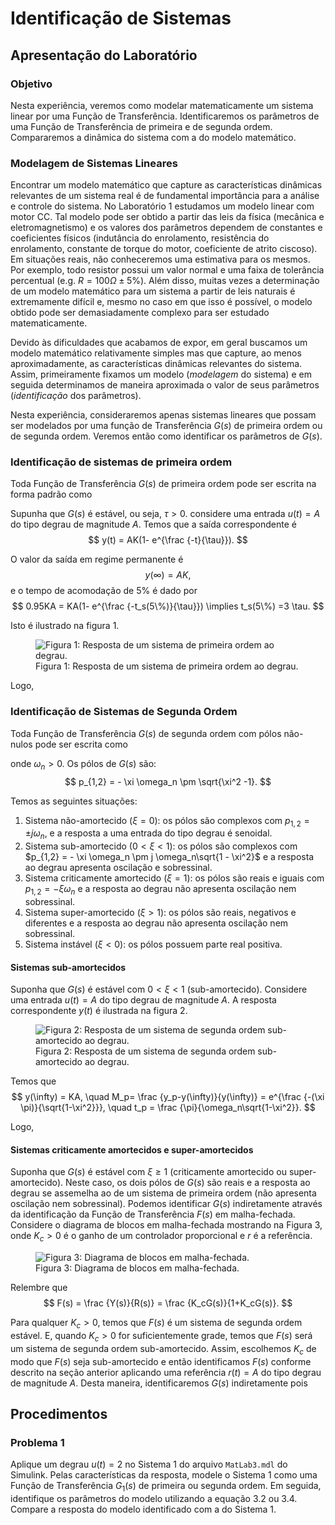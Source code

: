 # Identificação de Sistemas

## Apresentação do Laboratório

### Objetivo

Nesta experiência, veremos como modelar matematicamente um sistema linear por uma Função de Transferência. Identificaremos os parâmetros de uma Função de Transferência de primeira e de segunda ordem. Compararemos a dinâmica do sistema com a do modelo matemático.

### Modelagem de Sistemas Lineares

Encontrar um modelo matemático que capture as características dinâmicas relevantes de um sistema real é de fundamental importância para a análise e controle do sistema. No Laboratório 1 estudamos um modelo linear com motor CC. Tal modelo pode ser obtido a partir das leis da física (mecânica e eletromagnetismo) e os valores dos parâmetros dependem de constantes e coeficientes físicos (indutância do enrolamento, resistência do enrolamento, constante de torque do motor, coeficiente de atrito ciscoso). Em situações reais, não conheceremos uma estimativa para os mesmos. Por exemplo, todo resistor possui um valor normal e uma faixa de tolerância percentual (e.g. $R = 100 \Omega \pm 5\%$). Além disso, muitas vezes a determinação de um modelo matemático para um sistema a partir de leis naturais é extremamente difícil e, mesmo no caso em que isso é possível, o modelo obtido pode ser demasiadamente complexo para ser estudado matematicamente.

Devido às dificuldades que acabamos de expor, em geral buscamos um modelo matemático relativamente simples mas que capture, ao menos aproximadamente, as características dinâmicas relevantes do sistema. Assim, primeiramente fixamos um modelo (*modelagem* do sistema) e em seguida determinamos de maneira aproximada o valor de seus parâmetros (*identificação* dos parâmetros).

Nesta experiência, consideraremos apenas sistemas lineares que possam ser modelados por uma função de Transferência $G(s)$ de primeira ordem ou de segunda ordem. Veremos então como identificar os parâmetros de $G(s)$.

### Identificação de sistemas de primeira ordem

Toda Função de Transferência $G(s)$ de primeira ordem pode ser escrita na forma padrão como

\begin{align}
G(s) = \frac{K}{\tau s+1}. (\#eq:eq1)
\end{align}

Supunha que $G(s)$ é estável, ou seja, $\tau > 0$. considere uma entrada $u(t) = A$ do tipo degrau de magnitude $A$. Temos que a saída correspondente é
$$
y(t) = AK(1- e^{\frac {-t}{\tau}}).
$$

O valor da saída em regime permanente é
$$
y(\infty) = AK,
$$
e o tempo de acomodação de $5\%$ é dado por
$$
0.95KA = KA(1- e^{\frac {-t_s(5\%)}{\tau}}) \implies t_s(5\%) =3 \tau.
$$

Isto é ilustrado na figura 1.

![Figura 1: Resposta de um sistema de primeira ordem ao degrau.](Imagens/Lab3/Explicação/fig1.jpg)

Logo,

\begin{align}
K = \frac{y(\infty)}{A},  \tau = \frac {t_s(5\%)}{3}. (\#eq:eq2)
\end{align}

### Identificação de Sistemas de Segunda Ordem

Toda Função de Transferência $G(s)$ de segunda ordem com pólos não-nulos pode ser escrita como

\begin{align}
G(s) = \frac {K \omega_n^2}{s^2+2\xi \omega_n+ \omega_n^2}, (\#eq:eq3)
\end{align}

onde $\omega_n > 0$. Os pólos de $G(s)$ são:
$$
p_{1,2} = - \xi \omega_n \pm \sqrt{\xi^2 -1}.
$$

Temos as seguintes situações:

1. Sistema não-amortecido ($\xi = 0$): os pólos são complexos com $p_{1,2} = \pm j \omega_n$, e a resposta a uma entrada do tipo degrau é senoidal.
2. Sistema sub-amortecido ($0< \xi <1$): os pólos são complexos com $p_{1,2} = - \xi \omega_n \pm j \omega_n\sqrt{1 - \xi^2}$ e a resposta ao degrau apresenta oscilação e sobressinal.
3. Sistema criticamente amortecido ($\xi = 1$): os pólos são reais e iguais com $p_{1,2} = -\xi \omega_n$ e a resposta ao degrau não apresenta oscilação nem sobressinal.
4. Sistema super-amortecido ($\xi >1$): os pólos são reais, negativos e diferentes e a resposta ao degrau não apresenta oscilação nem sobressinal.
5. Sistema instável ($\xi < 0$): os pólos possuem parte real positiva.

#### Sistemas sub-amortecidos

Suponha que $G(s)$ é estável com $0 < \xi < 1$ (sub-amortecido). Considere uma entrada $u(t) = A$ do tipo degrau de magnitude $A$. A resposta correspondente $y(t)$ é ilustrada na figura 2.

![Figura 2: Resposta de um sistema de segunda ordem sub-amortecido ao degrau.](Imagens/Lab3/Explicação/fig2.jpg)

Temos que
$$
y(\infty) = KA, \quad M_p= \frac {y_p-y(\infty)}{y(\infty)} = e^{\frac {-(\xi \pi)}{\sqrt{1-\xi^2}}}, \quad
t_p = \frac {\pi}{\omega_n\sqrt{1-\xi^2}}.
$$

Logo,

\begin{align}
K = \frac {y(\infty)}{A}, \quad M_p = \frac {y_p - y(\infty)}{y(\infty)}, \quad \xi = \sqrt{\frac {(\ln{M_p})^2}{(\ln{M_p})^2+\pi^2}}, \quad \omega_n = \frac {\pi}{t_p\sqrt{1-\xi^2}}.  (\#eq:eq4)
\end{align}

#### Sistemas criticamente amortecidos e super-amortecidos

Suponha que $G(s)$ é estável com $\xi \geq 1$ (criticamente amortecido ou super-amortecido). Neste caso, os dois pólos de $G(s)$ são reais e a resposta ao degrau se assemelha ao de um sistema de primeira ordem (não apresenta oscilação nem sobressinal). Podemos identificar $G(s)$ indiretamente através da identificação da Função de Transferência $F(s)$ em malha-fechada. Considere o diagrama de blocos em malha-fechada mostrando na Figura 3, onde $K_c > 0$ é o ganho de um controlador proporcional e $r$ é a referência.

![Figura 3: Diagrama de blocos em malha-fechada.](Imagens/Lab3/Explicação/fig3.jpg)

Relembre que 
$$
F(s) = \frac {Y(s)}{R(s)} = \frac {K_cG(s)}{1+K_cG(s)}.
$$

Para qualquer $K_c > 0$, temos que $F(s)$ é um sistema de segunda ordem estável. E, quando $K_c > 0$ for suficientemente grade, temos que $F(s)$ será um sistema de segunda ordem sub-amortecido. Assim, escolhemos $K_c$ de modo que $F(s)$ seja sub-amortecido e então identificamos $F(s)$ conforme descrito na seção anterior aplicando uma referência $r(t) = A$ do tipo degrau de magnitude $A$. Desta maneira, identificaremos $G(s)$ indiretamente pois

\begin{align}
F(s) = \frac {K_cG(s)}{1+K_cG(s)} \implies G(s) = \frac {F(s)}{K_c - K_cF(s)}.  (\#eq:eq5)
\end{align}

## Procedimentos

### Problema 1 {-}

Aplique um degrau $u(t) = 2$ no Sistema 1 do arquivo `MatLab3.mdl` do Simulink. Pelas características da resposta, modele o Sistema 1 como uma Função de Transferência $G_1(s)%$ de primeira ou segunda ordem. Em seguida, identifique os parâmetros do modelo utilizando a equação 3.2 ou 3.4. Compare a resposta do modelo identificado com a do Sistema 1.